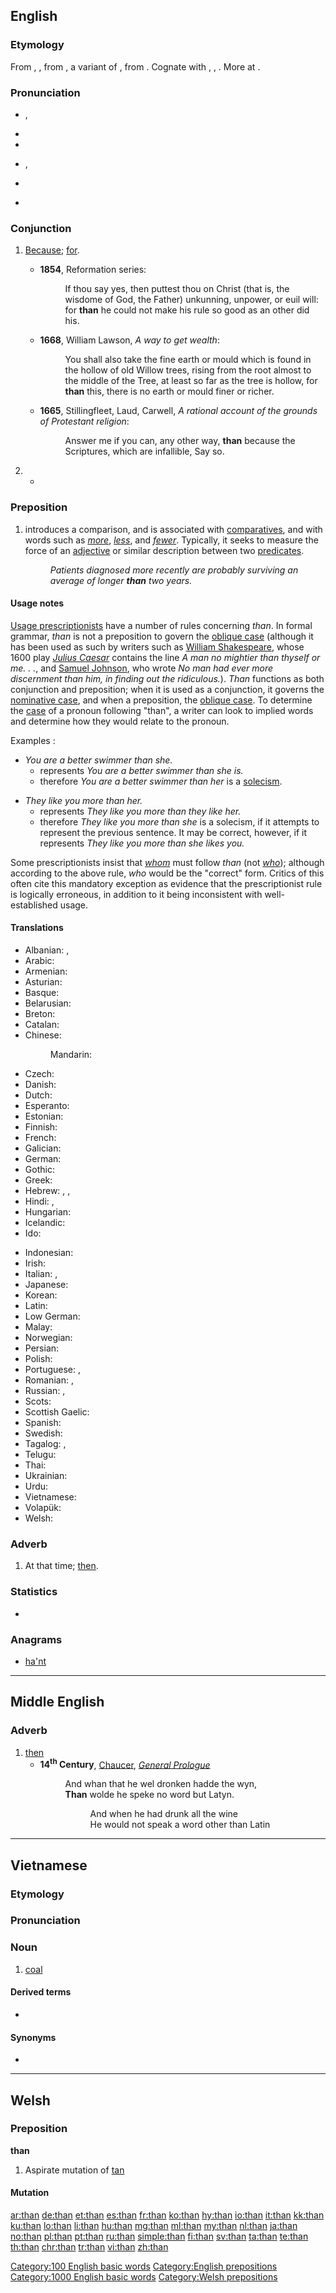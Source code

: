 {{also|thân}}
==English==
{{wikipedia}}

===Etymology===
From {{etyl|enm|en}} {{term|than|lang=enm}}, {{term|thanne|lang=enm}}, from {{etyl|ang|en}} {{term|þanne|lang=ang}}, a variant of {{term|þonne||then, since, because|lang=ang}}, from {{etyl|gem-pro|en}} {{m|gem-pro|*þana||at that, at that time, then}}. Cognate with {{etyl|nl|-}} {{term|dan||than|lang=nl}}, {{etyl|de|-}} {{term|denn||than|lang=de}}, {{etyl|de|-}} {{term|dann||then|lang=de}}. More at {{m|en|then}}.

===Pronunciation===
* {{qualifier|stressed}} {{enPR|''th''ăn|''th''ĕn}}, {{IPA|/ðæn/|/ðɛn/|lang=en}}
* {{audio|En-us-than.ogg|Audio (US), stressed|lang=en}}
* {{rhymes|æn|ɛn|lang=en}}
* {{qualifier|unstressed}} {{enPR|''th''ən}}, {{IPA|/ðən/|/ðn̩/|lang=en}}
* {{audio|En-us-than-unstressed.ogg|Audio (US), unstressed|lang=en}}
* {{qualifier|unstressed or, for some speakers, stressed}} {{homophones|lang=en|then}}

===Conjunction===
{{en-con}}

# {{context|obsolete|_|outside|_|dialects|usually used with [[for]]|lang=en}} [[because|Because]]; [[for]].
#* '''1854''', Reformation series:
#*: If thou say yes, then puttest thou on Christ (that is, the wisdome of God, the Father) unkunning, unpower, or euil will: for '''than''' he could not make his rule so good as an other did his.
#* '''1668''', William Lawson, ''A way to get wealth'':
#*: You shall also take the fine earth or mould which is found in the hollow of old Willow trees, rising from the root almost to the middle of the Tree, at least so far as the tree is hollow, for '''than''' this, there is no earth or mould finer or richer.
#* '''1665''', Stillingfleet, Laud, Carwell, ''A rational account of the grounds of Protestant religion'':
#*: Answer me if you can, any other way, '''than''' because the Scriptures, which are infallible, Say so.
# {{non-gloss definition|Used in comparisons, to introduce the basis of comparison.}}
#* {{quote-magazine|date=2013-07-20|volume=408|issue=8845|magazine={{w|The Economist}}
|title=[http://www.economist.com/news/science-and-technology/http://www.economist.com/news/science-and-technology/21581980-latest-research-suggests-humans-are-not-warriors-their-genes-after-all-old Old soldiers?]
|passage=Whether modern, industrial man is less or more warlike '''than''' his hunter-gatherer ancestors is impossible to determine. The machine gun is so much more lethal '''than''' the bow and arrow that comparisons are meaningless.}}
#: {{usex|lang=en|she's taller '''than''' I am;&nbsp; she found his advice more witty '''than''' helpful;&nbsp; we have less work today '''than''' we had yesterday;&nbsp; it's bigger '''than''' I thought it was}}

===Preposition===
{{en-prep}}

# introduces a comparison, and is associated with [[comparative]]s, and with words such as ''[[more]]'', ''[[less]]'', and ''[[fewer]]''. Typically, it seeks to measure the force of an [[adjective]] or similar description between two [[predicate]]s.
#: ''Patients diagnosed more recently are probably surviving an average of longer '''than''' two years.''

====Usage notes====
[[w:Prescription (linguistics)|Usage prescriptionists]] have a number of rules concerning ''than''. In formal grammar, ''than'' is not a preposition to govern the [[oblique case]] (although it has been used as such by writers such as [[w:William Shakespeare|William Shakespeare]], whose 1600 play ''[[w:Julius Caesar (play)|Julius Caesar]]'' contains the line ''A man no mightier than thyself or me. . .'', and [[w:Samuel Johnson|Samuel Johnson]], who wrote ''No man had ever more discernment than him, in finding out the ridiculous.'').  ''Than'' functions as both conjunction and preposition; when it is used as a conjunction, it governs the [[nominative case]], and when a preposition, the [[oblique case]].  To determine the [[case]] of a pronoun following "than", a writer can look to implied words and determine how they would relate to the pronoun.

Examples :

* ''You are a better swimmer than she.''
** represents ''You are a better swimmer than she is.''
** therefore ''You are a better swimmer than her'' is a [[solecism]].

* ''They like you more than her.''
** represents ''They like you more than they like her.''
** therefore ''They like you more than she'' is a solecism, if it attempts to represent the previous sentence.  It may be correct, however, if it represents ''They like you more than she likes you.''

Some prescriptionists insist that ''[[whom]]'' must follow ''than'' (not ''[[who]]''); although according to the above rule, ''who'' would be the "correct" form. Critics of this often cite this mandatory exception as evidence that the prescriptionist rule is logically erroneous, in addition to it being inconsistent with well-established usage.

====Translations====
{{trans-top|Introduces a comparison}}
* Albanian: {{t|sq|se}}, {{t|sq|sesa}}
* Arabic: {{t+|ar|من|tr=min}}
* Armenian: {{t+|hy|քան|tr=k’an}}
* Asturian: {{t|ast|que}}
* Basque: {{t|eu|baino}}
* Belarusian: {{t|be|чым|tr=čym|sc=Cyrl}}
* Breton: {{t+|br|eget}}
* Catalan: {{t+|ca|que}}
* Chinese:
*: Mandarin: {{t+|cmn|比|tr=bǐ|sc=Hani}}
* Czech: {{t+|cs|než}}
* Danish: {{t+|da|end}}
* Dutch: {{t+|nl|dan}}
* Esperanto: {{t|eo|ol}}
* Estonian: {{t+|et|kui}}
* Finnish: {{t+|fi|kuin}}
* French: {{t+|fr|que}}
* Galician: {{t+|gl|ca}}
* German: {{t+|de|als}}
* Gothic: {{t|got|𐌸𐌰𐌿|tr=þau|sc=Goth}}
* Greek: {{t+|el|από|sc=Grek}}
* Hebrew: {{t|he|מ־|tr=mi-}}, {{t|he|ממה ש־|tr=mimá she-}}, {{t|he|מאשר|tr=masher}}
* Hindi: {{t|hi|की अपेक्षा|tr=kī apekṣā}}, {{t|hi|से|tr=... se|alt=... से|sc=Deva}}
* Hungarian: {{t+|hu|mint}}
* Icelandic: {{t+|is|en}}
* Ido: {{t+|io|kam}}
{{trans-mid}}
* Indonesian: {{t+|id|daripada}}
* Irish: {{t|ga|ná}}
* Italian: {{t+|it|di}}, {{t+|it|che}}
* Japanese: {{qualifier|...}} {{t|ja|より|tr=yori}}
* Korean: {{t+|ko|보다|alt=...보다|tr=...boda|sc=Hang}}
* Latin: {{t+|la|quam}}
* Low German: {{t|nds|denn}}
* Malay: {{t|ms|daripada}}
* Norwegian: {{t+|no|enn}}
* Persian: {{t+|fa|از|tr=az|sc=fa-Arab}}
* Polish: {{t+|pl|niż}}
* Portuguese: {{t+|pt|que}}, {{t|pt|do que}}
* Romanian: {{t+|ro|ca}}, {{t+|ro|decât}}
* Russian: {{t+|ru|чем|tr=čem}}, {{t+|ru|нежели|tr=néželi}}
* Scots: {{t|sco|nor}}
* Scottish Gaelic: {{t|gd|na}}
* Spanish: {{t+|es|que}}
* Swedish: {{t+|sv|än}}
* Tagalog: {{t|tl|kaysa}}, {{t+|tl|sa}}
* Telugu: {{t+|te|కంటె|tr=kaMTe}}
* Thai: {{t+|th|กว่า|tr=gwàa}}
* Ukrainian: {{t|uk|ніж|tr=niž|sc=Cyrl}}
* Urdu: {{t|ur|سے|tr=... se|alt=... سے|sc=ur-Arab}}
* Vietnamese: {{t+|vi|hơn}}
* Volapük: {{t+|vo|ka}}
* Welsh: {{t|cy|na}}
{{trans-bottom}}

===Adverb===
{{en-adv|-}}

# {{context|now|_|chiefly|_|dialectal|lang=en}} At that time; [[then]].

===Statistics===
* {{rank|has|could|our|64|than|some|other|very}}

===Anagrams===
* [[ha'nt#English|ha'nt]]

[[Category:100 English basic words]]
[[Category:English prepositions]]

[[Category:1000 English basic words]]
----

==Middle English==

===Adverb===
{{head|enm|adverb}}

# [[then]]
#* '''14<sup>th</sup> Century''', [[w:Geoffrey Chaucer|Chaucer]], ''[[s:The Canterbury Tales/General Prologue|General Prologue]]''
#*: And whan that he wel dronken hadde the wyn,<br>'''Than''' wolde he speke no word but Latyn.
#*:: And when he had drunk all the wine<br>He would not speak a word other than Latin

----

==Vietnamese==

===Etymology===
{{vi-etym-sino|炭|coal}}

===Pronunciation===
{{vi-pron}}

===Noun===
{{vi-noun}}

# [[coal]]

====Derived terms====
* {{l|vi|than đá}}

====Synonyms====
* {{l|vi|than đá}}

{{attention|vi}}

----

==Welsh==

===Preposition===
'''than'''

# Aspirate mutation of [[tan#Welsh|tan]]

====Mutation====
{{cy-mut-t|an}}

[[Category:Welsh prepositions]]

[[ar:than]]
[[de:than]]
[[et:than]]
[[es:than]]
[[fr:than]]
[[ko:than]]
[[hy:than]]
[[io:than]]
[[it:than]]
[[kk:than]]
[[ku:than]]
[[lo:than]]
[[li:than]]
[[hu:than]]
[[mg:than]]
[[ml:than]]
[[my:than]]
[[nl:than]]
[[ja:than]]
[[no:than]]
[[pl:than]]
[[pt:than]]
[[ru:than]]
[[simple:than]]
[[fi:than]]
[[sv:than]]
[[ta:than]]
[[te:than]]
[[th:than]]
[[chr:than]]
[[tr:than]]
[[vi:than]]
[[zh:than]]